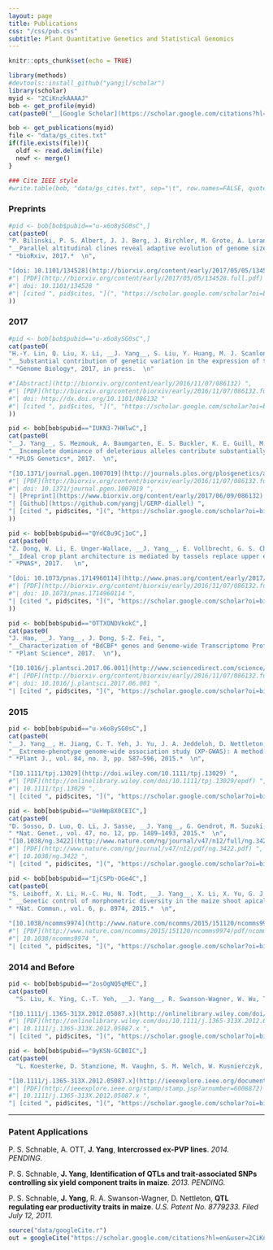 ```yaml
---
layout: page
title: Publications
css: "/css/pub.css"
subtitle: Plant Quantitative Genetics and Statistical Genomics
---
```


```r
knitr::opts_chunk$set(echo = TRUE)
```

```r
library(methods)
#devtools::install_github("yangjl/scholar")
library(scholar)
myid <- "2CiKnzkAAAAJ"
bob <- get_profile(myid)
cat(paste0("__[Google Scholar](https://scholar.google.com/citations?hl=en&user=2CiKnzkAAAAJ)__: H-Index [ ", bob$h_index, " ] (", bob$total_cites, " citations as of ", format(Sys.time(), "%b, %Y"), ")  "))

bob <- get_publications(myid)
file <- "data/gs_cites.txt"
if(file.exists(file)){
  oldf <- read.delim(file)
  newf <- merge()
}

### Cite IEEE style
#write.table(bob, "data/gs_cites.txt", sep="\t", row.names=FALSE, quote=FALSE)
```

### Preprints


```r
#pid <- bob[bob$pubid=="u-x6o8ySG0sC",]
cat(paste0(
"P. Bilinski, P. S. Albert, J. J. Berg, J. Birchler, M. Grote, A. Lorant, J. Quezada, K. Swarts, __J. Yang__, J. Ross-Ibarra, ",
"__Parallel altitudinal clines reveal adaptive evolution of genome size in Zea mays__,",
" *bioRxiv, 2017.*  \n",

"[doi: 10.1101/134528](http://biorxiv.org/content/early/2017/05/05/134528) "
#"| [PDF](http://biorxiv.org/content/early/2017/05/05/134528.full.pdf) ",
#"| doi: 10.1101/134528 "
#"| [cited ", pid$cites, "](", "https://scholar.google.com/scholar?oi=bibs&hl=en&cites=", pid$cid, "&as_sdt=5)"
))
```


### 2017

```r
#pid <- bob[bob$pubid=="u-x6o8ySG0sC",]
cat(paste0(
"H.-Y. Lin, Q. Liu, X. Li, __J. Yang__, S. Liu, Y. Huang, M. J. Scanlon, D. Nettleton, P. S. Schnable, ",
"__Substantial contribution of genetic variation in the expression of transcription factors to phenotypic variation revealed by eRD-GWAS__,",
" *Genome Biology*, 2017, in press.  \n"

#"[Abstract](http://biorxiv.org/content/early/2016/11/07/086132) ",
#"| [PDF](http://biorxiv.org/content/biorxiv/early/2016/11/07/086132.full.pdf) ",
#"| doi: http://dx.doi.org/10.1101/086132 "
#"| [cited ", pid$cites, "](", "https://scholar.google.com/scholar?oi=bibs&hl=en&cites=", pid$cid, "&as_sdt=5)"
))
```

```r
pid <- bob[bob$pubid=="IUKN3-7HHlwC",]
cat(paste0(
"__J. Yang__, S. Mezmouk, A. Baumgarten, E. S. Buckler, K. E. Guill, M. D. McMullen, R. H. Mumm, J. Ross-Ibarra, ",
"__Incomplete dominance of deleterious alleles contribute substantially to trait variation and heterosis in maize__,",
" *PLOS Genetics*, 2017.  \n",

"[10.1371/journal.pgen.1007019](http://journals.plos.org/plosgenetics/article?id=10.1371/journal.pgen.1007019) ",
#"| [PDF](http://biorxiv.org/content/biorxiv/early/2016/11/07/086132.full.pdf) ",
#"| doi: 10.1371/journal.pgen.1007019 ",
"| [Preprint](https://www.biorxiv.org/content/early/2017/06/09/086132) ",
"| [Github](https://github.com/yangjl/GERP-diallel) ",
"| [cited ", pid$cites, "](", "https://scholar.google.com/scholar?oi=bibs&hl=en&cites=", pid$cid, "&as_sdt=5)"
))
```

```r
pid <- bob[bob$pubid=="QYdC8u9Cj1oC",]
cat(paste0(
"Z. Dong, W. Li, E. Unger-Wallace, __J. Yang__, E. Vollbrecht, G. S. Chuck., ",
"__Ideal crop plant architecture is mediated by tassels replace upper ears1, a BTB/POZ ankyrin repeat gene 5 targeted by TEOSINTE BRANCHED1__,",
" *PNAS*, 2017.   \n",

"[doi: 10.1073/pnas.1714960114](http://www.pnas.org/content/early/2017/09/26/1714960114.short) ",
#"| [PDF](http://biorxiv.org/content/biorxiv/early/2016/11/07/086132.full.pdf) ",
#"| doi: 10.1073/pnas.1714960114 ",
"| [cited ", pid$cites, "](", "https://scholar.google.com/scholar?oi=bibs&hl=en&cites=", pid$cid, "&as_sdt=5)"
))
```

```r
pid <- bob[bob$pubid=="OTTXONDVkokC",]
cat(paste0(
"J. Hao, __J. Yang__, J. Dong, S-Z. Fei, ",
"__Characterization of *BdCBF* genes and Genome-wide Transcriptome Profiling of *BdCBF3*-dependent and -independent Cold Stress Responses in *Brachypodium Distachyon*__,",
" *Plant Science*, 2017.  \n"),

"[10.1016/j.plantsci.2017.06.001](http://www.sciencedirect.com/science/article/pii/S0168945217303862?via%3Dihub) ",
#"| [PDF](http://biorxiv.org/content/biorxiv/early/2016/11/07/086132.full.pdf) ",
#"| doi: 10.1016/j.plantsci.2017.06.001 ",
"| [cited ", pid$cites, "](", "https://scholar.google.com/scholar?oi=bibs&hl=en&cites=", pid$cid, "&as_sdt=5)")

```

### 2015

```r
pid <- bob[bob$pubid=="u-x6o8ySG0sC",]
cat(paste0(
"__J. Yang__, H. Jiang, C. T. Yeh, J. Yu, J. A. Jeddeloh, D. Nettleton, and P. S. Schnable, ",
"__Extreme-phenotype genome-wide association study (XP-GWAS): A method for identifying trait-associated variants by sequencing pools of individuals selected from a diversity panel__,",
" *Plant J., vol. 84, no. 3, pp. 587–596, 2015.*  \n",

"[10.1111/tpj.13029](http://doi.wiley.com/10.1111/tpj.13029) ",
#"| [PDF](http://onlinelibrary.wiley.com/doi/10.1111/tpj.13029/epdf) ",
#"| 10.1111/tpj.13029 ",
"| [cited ", pid$cites, "](", "https://scholar.google.com/scholar?oi=bibs&hl=en&cites=", pid$cid, "&as_sdt=5)"))
```

```r
pid <- bob[bob$pubid=="UeHWp8X0CEIC",]
cat(paste0(
"D. Sosso, D. Luo, Q. Li, J. Sasse, __J. Yang__, G. Gendrot, M. Suzuki, K. E. Koch, D. R. McCarty, P. S. Chourey, P. M. Rogowsky, J. Ross-Ibarra, B. Yang, and W. B. Frommer, __Seed filling in domesticated maize and rice depends on SWEET-mediated hexose transport__,",
" *Nat. Genet., vol. 47, no. 12, pp. 1489–1493, 2015.*  \n",
"[10.1038/ng.3422](http://www.nature.com/ng/journal/v47/n12/full/ng.3422.html) ",
#"| [PDF](http://www.nature.com/ng/journal/v47/n12/pdf/ng.3422.pdf) ",
#"| 10.1038/ng.3422 ",
"| [cited ", pid$cites, "](", "https://scholar.google.com/scholar?oi=bibs&hl=en&cites=", pid$cid, "&as_sdt=5)"))
```

```r
pid <- bob[bob$pubid=="IjCSPb-OGe4C",]
cat(paste0(
"S. Leiboff, X. Li, H.-C. Hu, N. Todt, __J. Yang__, X. Li, X. Yu, G. J. Muehlbauer, M. C. P. Timmermans, J. Yu, P. S. Schnable, and M. J. Scanlon,",
" __Genetic control of morphometric diversity in the maize shoot apical meristem__,",
" *Nat. Commun., vol. 6, p. 8974, 2015.*  \n",

"[10.1038/ncomms9974](http://www.nature.com/ncomms/2015/151120/ncomms9974/full/ncomms9974.html) ",
#"| [PDF](http://www.nature.com/ncomms/2015/151120/ncomms9974/pdf/ncomms9974.pdf) ",
#"| 10.1038/ncomms9974 ",
"| [cited ", pid$cites, "](", "https://scholar.google.com/scholar?oi=bibs&hl=en&cites=", pid$cid, "&as_sdt=5)"))
```


### 2014 and Before

```r
pid <- bob[bob$pubid=="2osOgNQ5qMEC",]
cat(paste0(
  "S. Liu, K. Ying, C.-T. Yeh, __J. Yang__, R. Swanson-Wagner, W. Wu, T. Richmond, D. J. Gerhardt, J. Lai, N. Springer, D. Nettleton, J. A. Jeddeloh, and P. S. Schnable, __Changes in genome content generated via segregation of non-allelic homolog__, *Plant J., vol. 72, no. 3, pp. 390–9, Nov. 2012.*  \n",

"[10.1111/j.1365-313X.2012.05087.x](http://onlinelibrary.wiley.com/doi/10.1111/j.1365-313X.2012.05087.x/abstract) ",
#"| [PDF](http://onlinelibrary.wiley.com/doi/10.1111/j.1365-313X.2012.05087.x/epdf) ",
#"| 10.1111/j.1365-313X.2012.05087.x ",
"| [cited ", pid$cites, "](", "https://scholar.google.com/scholar?oi=bibs&hl=en&cites=", pid$cid, "&as_sdt=5)"))
```


```r
pid <- bob[bob$pubid=="9yKSN-GCB0IC",]
cat(paste0(
  "L. Koesterke, D. Stanzione, M. Vaughn, S. M. Welch, W. Kusnierczyk, __J. Yang__, C.-T. Yeh, D. Nettleton, and P. S. Schnable, __An Efficient and Scalable Implementation of SNP-Pair Interaction Testing for Genetic Association Studies__, *2011 IEEE Int. Symp. Parallel Distrib. Process. Work. Phd Forum, pp. 523–530, May 2011.*  \n",

"[10.1111/j.1365-313X.2012.05087.x](http://ieeexplore.ieee.org/document/6008872/?arnumber=6008872) ",
#"| [PDF](http://ieeexplore.ieee.org/stamp/stamp.jsp?arnumber=6008872) ",
#"| 10.1111/j.1365-313X.2012.05087.x ",
"| [cited ", pid$cites, "](", "https://scholar.google.com/scholar?oi=bibs&hl=en&cites=", pid$cid, "&as_sdt=5)"))
```

------------------------

### Patent Applications

P. S. Schnable, A. OTT, __J. Yang__, __Intercrossed ex-PVP lines__.  *2014. PENDING.*

P. S. Schnable, __J. Yang__, __Identification of QTLs and trait-associated SNPs controlling six yield component traits in maize__. *2013. PENDING.*

P. S. Schnable, __J. Yang__, R. A. Swanson-Wagner, D. Nettleton, __QTL regulating ear productivity traits in maize__. *U.S. Patent No. 8779233. Filed July 12, 2011.*



```r
source("data/googleCite.r")
out = googleCite("https://scholar.google.com/citations?hl=en&user=2CiKnzkAAAAJ",pdfname="figure/wordcloud.pdf")
```
